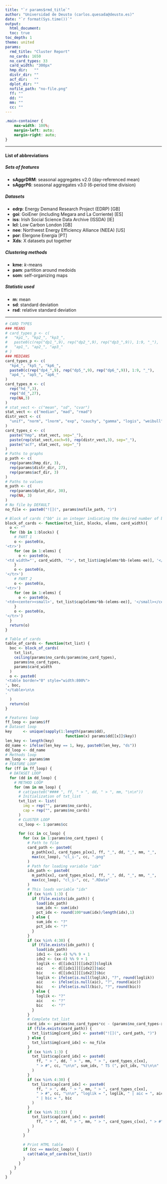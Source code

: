 ```yaml
---
title: "`r params$rmd_title`"
author: "Universidad de Deusto (carlos.quesada@deusto.es)"
date: "`r format(Sys.time())`"
output:
  html_document:
  toc: true
toc_depth: 1
theme: united
params:
  rmd_title: "Cluster Report"
  no_cards: 1650
  no_card_types: 33
  card_width: "300px"
  hmp_dir:   ""
  distr_dir: ""
  acf_dir:   ""
  dplot_dir: "" 
  nofile_path: "no-file.png"
  ff: ""
  dd: ""
  mm: ""
  cc: ""
---
```


```css
.main-container {
    max-width: 100%;
    margin-left: auto;
    margin-right: auto;
}
```

<hr>
  
#### List of abbreviations
  
##### Sets of features 
* __sAggrDRM__: seasonal aggregates v2.0 (day-referenced mean)
* __sAggrP6__: seasonal aggregates v3.0 (6-period time division)

##### Datasets
* __edrp__: Energy Demand Research Project (EDRP) [GB]
* __goi__: GoiEner (including Megara and La Corriente) [ES]
* __iss__: Irish Social Science Data Archive (ISSDA) [IE]
* __lcl__: Low Carbon London [GB]
* __nee__: Northwest Energy Efficiency Alliance (NEEA) [US]
* __por__: Elergone Energia [PT]
* __Xds__: X datasets put together

##### Clustering methods
* __kme__: _k_-means
* __pam__: partition around medoids
* __som__: self-organizing maps

##### Statistic used
* __m__: mean
* __sd__: standard deviation
* __rsd__: relative standard deviation

<hr>

```r
# CARD TYPES
### MEANS
# card_types_p <- c(
#   "kp1_", "kp2_", "kp3_",
#   paste0(c(rep("dp1_",9), rep("dp2_",9), rep("dp3_",9)), 1:9, "_"),
#   "ap1_", "ap2_", "ap3_"
# )
### MEDIANS
card_types_p <- c(
  "kp4_", "kp5_", "kp6_",
  paste0(c(rep("dp4_",9), rep("dp5_",9), rep("dp6_",9)), 1:9, "_"),
  "ap4_", "ap5_", "ap6_"
)
card_types_m <- c(
  rep("hd_",3),
  rep("dd_",27),
  rep(NA,3)
)
# stat_vect <- c("mean", "sd", "cvar")
stat_vect <- c("median", "mad", "rmad")
distr_vect <- c(
  "unif", "norm", "lnorm", "exp", "cauchy", "gamma", "logis", "weibull", "sgt"
)
card_types_c <- c(
  paste("hmp", stat_vect, sep="_"),
  paste(rep(stat_vect,each=9), rep(distr_vect,3), sep="_"),
  paste("acf", stat_vect, sep="_")
)
# Paths to graphs
p_path <- c(
  rep(params$hmp_dir, 3),
  rep(params$distr_dir, 27),
  rep(params$acf_dir, 3)
)
# Paths to values
m_path <- c(
  rep(params$dplot_dir, 30),
  rep(NA, 3) 
)
# No file by DEFAULT
no_file <- paste0("![](", params$nofile_path, ")")

# Block of cards ("bb" is an integer indicating the desired number of blocks)
block_of_cards <- function(txt_list, blocks, elems, card_width){
  o <- ""
  for (bb in 1:blocks) {
    # PART 1
    o <- paste0(o,
'<tr>')
    for (ee in 1:elems) {
      o <- paste0(o,
'<td width="', card_width, '">', txt_list$img[elems*bb-(elems-ee)], '</td>')
    }
    o <- paste0(o,
'</tr>')
    # PART 2
    o <- paste0(o,
'<tr>')
    for (ee in 1:elems) {
      o <- paste0(o,
'<td><center><small>', txt_list$cap[elems*bb-(elems-ee)], '</small></center></td>')
    }
    o <- paste0(o,
'</tr>')
  }
  return(o)
}

# Table of cards
table_of_cards <- function(txt_list) {
  boc <- block_of_cards(
    txt_list,
    ceiling(params$no_cards/params$no_card_types),
    params$no_card_types,
    params$card_width
  )
  o <- paste0(
'<table border="0" style="width:800%">
', boc,
'</table>\n\n
'
  )
  return(o)
}
```

```r
# Features loop
ff_loop <- params$ff
# Dataset loop
key     <- unique(sapply(1:length(params$dd),
                           function(x) params$dd[[x]]$key))
len_key <- length(key)
dd_name <- ifelse(len_key == 1, key, paste0(len_key, "ds"))
dd_loop <- dd_name
# Methods loop
mm_loop <- params$mm
# FEATURE LOOP
for (ff in ff_loop) {
  # DATASET LOOP
  for (dd in dd_loop) {
    # METHOD LOOP
    for (mm in mm_loop) {
      # cat(paste0("#### ", ff, " > ", dd, " > ", mm, "\n\n"))
      # Initialization of txt_list
      txt_list <- list(
        img = rep("", params$no_cards),
        cap = rep("", params$no_cards)
      )
      # CLUSTER LOOP
      cc_loop <- 1:params$cc
      
      for (cc in cc_loop) {
        for (xx in 1:params$no_card_types) {
          # Path to file
          card_path <- paste0(
            p_path[xx], card_types_p[xx], ff, "_", dd, "_", mm, "_",
            max(cc_loop), "cl_i-", cc, ".png"
          )
          # Path for loading variable "idx"
          idx_path <- paste0(
            m_path[xx], card_types_m[xx], ff, "_", dd, "_", mm, "_",
            max(cc_loop), "cl_i-", cc, ".RData"
          )
          # This loads variable "idx"
          if (xx %in% 1:3) {
            if (file.exists(idx_path)) {
              load(idx_path)  
              sum_idx <- sum(idx)
              pct_idx <- round(100*sum(idx)/length(idx),1)
            } else {
              sum_idx <- "?"
              pct_idx <- "?"
            }
          }
          if (xx %in% 4:30) {
            if (file.exists(idx_path)) {
              load(idx_path) 
              idx1 <- (xx-4) %/% 9 + 1
              idx2 <- (xx-4) %% 9 + 1
              loglik <- d[[idx1]][[idx2]]$loglik
              aic    <- d[[idx1]][[idx2]]$aic
              bic    <- d[[idx1]][[idx2]]$bic
              loglik <- ifelse(is.null(loglik), "?", round(loglik))
              aic    <- ifelse(is.null(aic), "?", round(aic))
              bic    <- ifelse(is.null(bic), "?", round(bic))
            } else {
              loglik <- "?"
              aic    <- "?"
              bic    <- "?"
            }
          }
          # Complete txt_list
          card_idx <- params$no_card_types*cc - (params$no_card_types-xx)
          if (file.exists(card_path)) {
            txt_list$img[card_idx] <- paste0("![](", card_path, ")")
          } else {
            txt_list$img[card_idx] <- no_file
          }
          if (xx %in% 1:3) {
            txt_list$cap[card_idx] <- paste0(
              ff, " > ", dd, " > ", mm, " > ", card_types_c[xx], 
              " > #", cc, "\n\n", sum_idx, " TS (", pct_idx, "%)\n\n"
            )
          }
          if (xx %in% 4:30) {
            txt_list$cap[card_idx] <- paste0(
              ff, " > ", dd, " > ", mm, " > ", card_types_c[xx], 
              " > #", cc, "\n\n", "loglik = ", loglik, " | aic = ", aic, 
              " | bic = ", bic
            )
          }
          if (xx %in% 31:33) {
            txt_list$cap[card_idx] <- paste0(
              ff, " > ", dd, " > ", mm, " > ", card_types_c[xx], " > #", cc
            )
          }
        }
        
        # Print HTML table
        if (cc == max(cc_loop)) {
          cat(table_of_cards(txt_list))
        }
      }
    }
  }
}
```